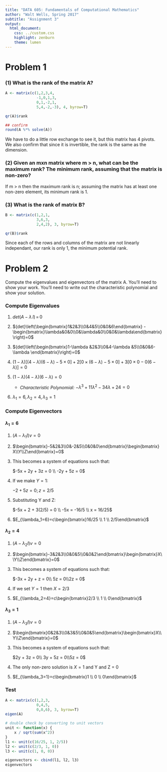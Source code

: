 ```yaml
---
title: "DATA 605: Fundamentals of Computational Mathematics"
author: "Walt Wells, Spring 2017"
subtitle: "Assignment 3"
output:
  html_document:
    css: ../custom.css
    highlight: zenburn
    theme: lumen
---
```

# Problem 1

### (1) What is the rank of the matrix A?

```r
A <- matrix(c(1,2,3,4,
              -1,0,1,3,
              0,1,-2,1,
              5,4,-2,-3), 4, byrow=T)

qr(A)$rank

## confirm
round(A %*% solve(A))
```

We have to do a little row exchange to see it, but this matrix has 4 pivots.  We also confirm that since it is invertible, the rank is the same as the dimension. 

### (2) Given an mxn matrix where m > n, what can be the maximum rank? The minimum rank, assuming that the matrix is non-zero?

If m > n then the maximum rank is n; assuming the matrix has at least one non-zero element, its minimum rank is 1.

### (3) What is the rank of matrix B?

```r
B <- matrix(c(1,2,1,
              3,6,3,
              2,4,2), 3, byrow=T)

qr(B)$rank
```

Since each of the rows and columns of the matrix are not linearly independant, our rank is only 1, the minimum potential rank.  

# Problem 2

Compute the eigenvalues and eigenvectors of the matrix A. You'll need to show your work. You'll need to write out the characteristic polynomial and show your solution.

### Compute Eigenvalues

1) ${det}\left(A-\lambda \,I\right)\,=\,0$

2) ${det}\left(\begin{bmatrix}1&2&3\\0&4&5\\0&0&6\end{bmatrix} - \begin{bmatrix}\lambda&0&0\\0&\lambda&0\\0&0&\lambda\end{bmatrix}\right)=0$

3) ${det}\left(\begin{bmatrix}1-\lambda &2&3\\0&4-\lambda &5\\0&0&6-\lambda \end{bmatrix}\right)=0$

4) $\left(1-\lambda\right) [\left(4-\lambda \right)\left(6-\lambda \right)-5\times 0] + 2[0 \times \left(6-\lambda \right)-5\times 0] + 3[0\times0 - 0\left(6-\lambda \right)]=0$

5) $\left(1-\lambda\right)\left(4-\lambda \right)\left(6-\lambda \right)=0$

    + _Characteristic Polynomial:_ $-\lambda^3 + 11\lambda^2 - 34\lambda + 24=0$

6) $\lambda_1=6, \lambda_2=4, \lambda_3=1$

### Compute Eigenvectors

#### $\lambda_1=6$

1) $(A- \lambda_1I)v=0$

2) $\begin{bmatrix}-5&2&3\\0&-2&5\\0&0&0\end{bmatrix}\begin{bmatrix}X\\Y\\Z\end{bmatrix}=0$

3) This becomes a system of equations such that:   

    $-5x + 2y + 3z = 0 \\ -2y + 5z = 0$

4) If we make $Y=1$:

    $-2 + 5z = 0; z = 2/5$
    
5) Substituting Y and Z:

    $-5x + 2 + 3(2/5) = 0 \\ -5x = -16/5 \\ x = 16/25$
    
6) $E_{\lambda_1=6}=c\begin{bmatrix}16/25 \\ 1 \\ 2/5\end{bmatrix}$

#### $\lambda_2=4$

1) $(A- \lambda_2 I)v=0$

2) $\begin{bmatrix}-3&2&3\\0&0&5\\0&0&2\end{bmatrix}\begin{bmatrix}X\\Y\\Z\end{bmatrix}=0$

3) This becomes a system of equations such that:   

    $-3x + 2y + z = 0\\ 5z = 0\\2z = 0$

4) If we set $Y=1$ then $X=2/3$
    
5) $E_{\lambda_2=4}=c\begin{bmatrix}2/3 \\ 1 \\ 0\end{bmatrix}$

#### $\lambda_3=1$

1) $(A- \lambda_3 I)v=0$

2) $\begin{bmatrix}0&2&3\\0&3&5\\0&0&5\end{bmatrix}\begin{bmatrix}X\\Y\\Z\end{bmatrix}=0$

3) This becomes a system of equations such that:   

    $2y + 3z = 0\\ 3y + 5z = 0\\5z = 0$

4) The only non-zero solution is $X=1$ and Y and Z = 0
    
5) $E_{\lambda_3=1}=c\begin{bmatrix}1 \\ 0 \\ 0\end{bmatrix}$


### Test

```r
A <- matrix(c(1,2,3,
              0,4,5,
              0,0,6), 3, byrow=T)
eigen(A)

# double check by converting to unit vectors
unit <- function(x) {
    x / sqrt(sum(x^2))
}
l1 <- unit(c(16/25, 1, 2/5))
l2 <- unit(c(2/3, 1, 0))
l3 <- unit(c(1, 0, 0))

eigenvectors <- cbind(l1, l2, l3)
eigenvectors
```